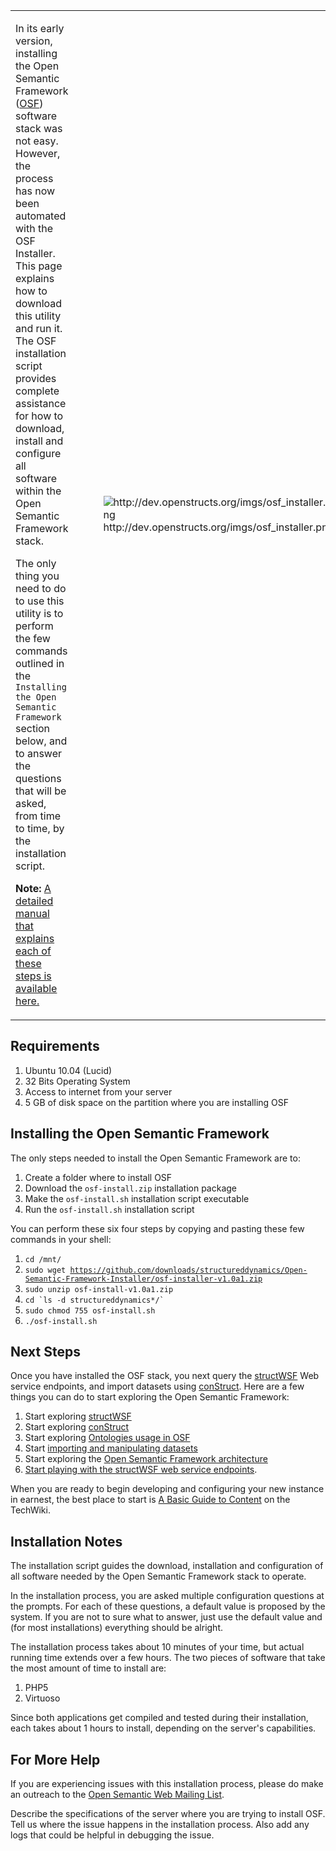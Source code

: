 {|
|-
| <p>In its early version, installing the Open Semantic Framework ([http://openstructs.org OSF]) software stack was not easy. However, the process has now been automated with the OSF Installer. This page explains how to download this utility and run it. The OSF installation script provides complete assistance for how to download, install and configure all software within the Open Semantic Framework stack.</p>

<p>The only thing you need to do to use this utility is to perform the few commands outlined in the <code>Installing the Open Semantic Framework</code> section below, and to answer the questions that will be asked, from time to time, by the installation script.</p>

<p>'''Note:''' [http://techwiki.openstructs.org/index.php/StructWSF_Installation_Guide A detailed manual that explains each of these steps is available here.]</p>
| [[File:http://dev.openstructs.org/imgs/osf_installer.png]]
|}

== Requirements ==
# Ubuntu 10.04 (Lucid)
# 32 Bits Operating System
# Access to internet from your server
# 5 GB of disk space on the partition where you are installing OSF

== Installing the Open Semantic Framework ==
The only steps needed to install the Open Semantic Framework are to:

# Create a folder where to install OSF
# Download the <code>osf-install.zip</code> installation package
# Make the <code>osf-install.sh</code> installation script executable
# Run the <code>osf-install.sh</code> installation script

You can perform these six four steps by copying and pasting these few commands in your shell:

# <code>cd /mnt/</code>
# <code>sudo wget https://github.com/downloads/structureddynamics/Open-Semantic-Framework-Installer/osf-installer-v1.0a1.zip</code>
# <code>sudo unzip osf-install-v1.0a1.zip</code>
# <code>cd `ls -d structureddynamics*/`</code>
# <code>sudo chmod 755 osf-install.sh</code>
# <code>./osf-install.sh</code>


== Next Steps ==
Once you have installed the OSF stack, you next query the [http://techwiki.openstructs.org/index.php/StructWSF structWSF] Web service endpoints, and import datasets using [http://techwiki.openstructs.org/index.php/ConStruct conStruct]. Here are a few things you can do to start exploring the Open Semantic Framework:

# Start exploring [http://techwiki.openstructs.org/index.php/Category:StructWSF structWSF]
# Start exploring [http://techwiki.openstructs.org/index.php/Category:ConStruct conStruct]
# Start exploring [http://techwiki.openstructs.org/index.php/Category:Ontologies Ontologies usage in OSF]
# Start [http://techwiki.openstructs.org/index.php/Category:Datasets importing and manipulating datasets]
# Start exploring the [http://techwiki.openstructs.org/index.php/Category:Open_Semantic_Framework Open Semantic Framework architecture]
# [http://techwiki.openstructs.org/index.php/StructWSF_Web_Services_Tutorial Start  playing with the structWSF web service endpoints].

When you are ready to begin developing and configuring your new instance in earnest, the best place to start is [http://techwiki.openstructs.org/index.php/A_Basic_Guide_to_Content A Basic Guide to Content] on the TechWiki.

== Installation Notes ==
The installation script guides the download, installation and configuration of all software needed by the Open Semantic Framework stack to operate.

In the installation process, you are asked multiple configuration questions at the prompts. For each of these questions, a default value is proposed by the system. If you are not to sure what to answer, just use the default value and (for most installations) everything should be alright.

The installation process takes about 10 minutes of your time, but actual running time extends over a few hours. The two pieces of software that take the most amount of time to install are:

# PHP5
# Virtuoso

Since both applications get compiled and tested during their installation, each takes about 1 hours to install, depending on the server's capabilities.

== For More Help ==
If you are experiencing issues with this installation process, please do make an outreach to the [http://groups.google.com/group/open-semantic-framework Open Semantic Web Mailing List].

Describe the specifications of the server where you are trying to install OSF. Tell us where the issue happens in the installation process. Also add any logs that could be helpful in debugging the issue.

